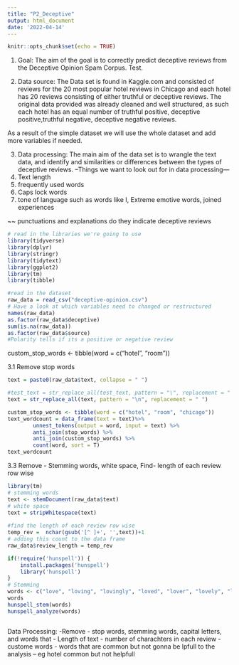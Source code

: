 ```yaml
---
title: "P2_Deceptive"
output: html_document
date: '2022-04-14'
---
```


```r
knitr::opts_chunk$set(echo = TRUE)
```


1. Goal: The aim of the goal is to correctly predict deceptive reviews from the Deceptive Opinion Spam Corpus.  Test. 

2. Data source: 
The Data set is found in Kaggle.com and consisted of reviews for the 20 most popular hotel reviews in Chicago and each hotel has 20 reviews consisting of either truthful or deceptive reviews. The original data provided was already cleaned and well structured, as such each hotel has an equal number of truthful positive, deceptive positive,truthful negative, deceptive negative reviews. 

As a result of the simple dataset we will use the whole dataset and add more variables if needed. 

3. Data processing:
The main aim of the data set is to wrangle the text data, and identify and similarities or differences between the types of deceptive reviews. 
--Things we want to look out for in data processing--- 
1. Text length
2. frequently used words 
3. Caps lock words 
4. tone of language such as words like I, Extreme emotive words, joined experiences 

~~ punctuations  and explanations do they indicate deceptive reviews 

```r
# read in the libraries we're going to use
library(tidyverse)
library(dplyr)
library(stringr)
library(tidytext)
library(ggplot2)
library(tm) 
library(tibble)
```



```r
#read in the dataset
raw_data = read_csv("deceptive-opinion.csv")
# Have a look at which variables need to changed or restructured 
names(raw_data)
as.factor(raw_data$deceptive)
sum(is.na(raw_data))
as.factor(raw_data$source)
#Polarity tells if its a positive or negative review 
```
custom_stop_words <- tibble(word = c("hotel", "room"))


3.1 Remove stop words 
```r
text = paste0(raw_data$text, collapse = " ")

#test_text = str_replace_all(test_text, pattern = "\", replacement = " ")
text = str_replace_all(text, pattern = "\n", replacement = " ")

custom_stop_words <- tibble(word = c("hotel", "room", "chicago"))
text_wordcount = data_frame(text = text)%>%  
        unnest_tokens(output = word, input = text) %>% 
        anti_join(stop_words) %>% 
        anti_join(custom_stop_words) %>% 
        count(word, sort = T)
text_wordcount

```


3.3 Remove - Stemming words, white space,
Find- length of each review row wise 
```r
library(tm)
# stemming words 
text <- stemDocument(raw_data$text)
# white space
text = stripWhitespace(text)
 
#find the length of each review row wise 
temp_rev =  nchar(gsub('[^ ]+', '',text))+1
# adding this count to the data frame 
raw_data$review_length = temp_rev
```



```r

if(!require('hunspell')) {
    install.packages('hunspell')
    library('hunspell')
}
# Stemming
words <- c("love", "loving", "lovingly", "loved", "lover", "lovely", "love")
words
hunspell_stem(words)
hunspell_analyze(words)



```





Data Processing:
-Remove 
- stop words, stemming words, capital letters, and words that 
- Length of text - number of charachters in each review
- custome words - words that are common but not gonna be lpfull to the analysis -- eg hotel common but not helpfull 




```r





```





